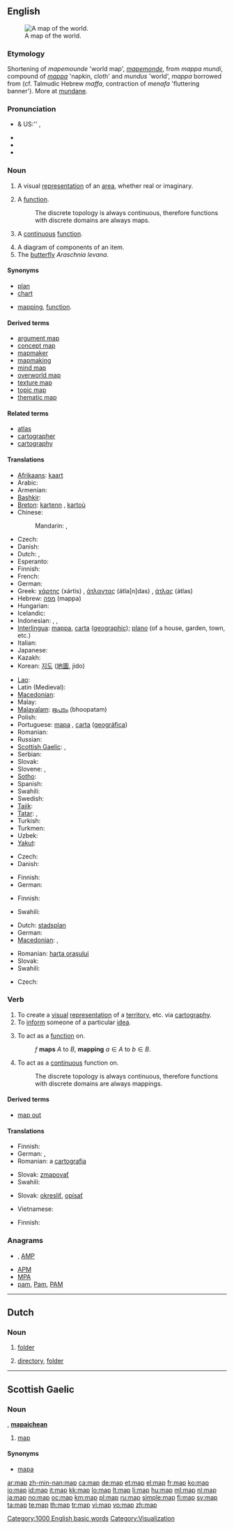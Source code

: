 ==English==
{{wikipedia|Map (disambiguation)}}
[[Image:Worldmap LandAndPolitical.jpg|thumb|right|A map of the world.]]

===Etymology===
Shortening of {{etyl|enm}} ''mapemounde'' 'world map', {{etyl|fro}} ''[[mapemonde]]'', from {{etyl|ML.}} ''mappa mundi'', compound of {{etyl|la}} ''[[mappa]]'' 'napkin, cloth' and ''mundus'' 'world', ''mappa'' borrowed from {{etyl|phn}} (cf. Talmudic Hebrew ''maffa'', contraction of ''menafa'' 'fluttering banner'). More at [[mundane]].

===Pronunciation===
* {{a|RP}} & US:'' {{IPA|/mæp/}}, {{SAMPA|/m{p/}}
* {{audio|en-us-map.ogg|Audio (US)}}
* {{audio|En-uk-a map.ogg|Audio (UK)}}
* {{rhymes|æp}}

===Noun===
{{en-noun}}

# A visual [[representation]] of an [[area]], whether real or imaginary.
# {{mathematics}} A [[function]].
#: The discrete topology is always continuous, therefore functions with discrete domains are always maps.
# {{topology}} A [[continuous]] [[function]].
# A diagram of components of an item.
# The [[butterfly]] ''Araschnia levana''.

====Synonyms====
* [[plan]]
* [[chart]]
* {{sense|mathematics}} [[mapping]], [[function]].

====Derived terms====
* [[argument map]]
* [[concept map]]
* [[mapmaker]]
* [[mapmaking]]
* [[mind map]]
* [[overworld map]]
* [[texture map]]
* [[topic map]]
* [[thematic map]]

====Related terms====
* [[atlas]]
* [[cartographer]]
* [[cartography]]

====Translations====
{{trans-top|visual representation of an area}}
* [[Afrikaans]]: [[kaart]]
* Arabic: {{t|ar|خريطة|f|tr=xariiTa}}
* Armenian: {{t-|hy|քարտեզ|tr=k'artez}}
* [[Bashkir]]: {{t-|ba|карта|tr=karta|sc=Cyrl|xs=Bashkir}}
* [[Breton]]: [[kartenn]] {{f}}, [[kartoù]] {{p}}
* Chinese:
*: Mandarin: {{t-|cmn|地圖|sc=Hani}},  {{t-|cmn|地图|tr=dìtú|sc=Hani}}
* Czech: {{t-|cs|mapa|f}}
* Danish: {{t|da|kort|n}}
* Dutch: {{t+|nl|kaart|f}}, {{t+|nl|landkaart|f}}
* Esperanto: {{t-|eo|mapo|xs=Esperanto}}
* Finnish: {{t+|fi|kartta}}
* French: {{t+|fr|carte|f}}
* German: {{t+|de|Landkarte|f}}
* Greek: [[χάρτης]] (xártis) {{m}}, [[άτλαντας]] (átla[n]das) {{m}}, [[άτλας]] (átlas) {{m}}
* Hebrew: [[מפה]] (mappa) {{f}}
* Hungarian: {{t+|hu|térkép}}
* Icelandic: {{t+|is|kort|n}}
* Indonesian: {{t+|id|peta|xs=Indonesian}}, {{t+|id|map|xs=Indonesian}}, {{t-|id|atlas|xs=Indonesian}}
* [[Interlingua]]: [[mappa]], [[carta]] ([[carta geographic|geographic]]); [[plano]] (of a house, garden, town, etc.)
* Italian: {{t+|it|mappa|f}}
* Japanese: {{t+|ja|地図|tr=ちず, chizu}}
* Kazakh: {{t-|kk|карта|tr=karta|sc=Cyrl|xs=Kazakh}}
* Korean: [[지도]] ([[地圖]], jido)
{{trans-mid}}
* [[Lao]]: {{t+|lo|ແຜນທີ່|tr=phëën-thii|sc=Laoo|xs=Lao}}
* Latin (Medieval): {{t-|la|charta|f}}
* [[Macedonian]]: {{t-|mk|карта|f|tr=kárta}}
* Malay: {{t+|ms|peta|xs=Malay}}
* [[Malayalam]]: [[ഭൂപടം]] (bhoopatam)
* Polish: {{t+|pl|mapa|f}}
* Portuguese: [[mapa]] {{m}}, [[carta]] ([[carta geográfica|geográfica]]) {{f}}
* Romanian: {{t-|ro|hartă|f}}
* Russian: {{t+|ru|карта|f|tr=kárta}}
* [[Scottish Gaelic]]: {{t-|gd|map|m|xs=Scottish Gaelic}}, {{t-|gd|mapa|m|xs=Scottish Gaelic}}
* Serbian: {{t-|sr|zemljovid}}
* Slovak: {{t-|sk|mapa|f}}
* Slovene: {{t+|sl|zemljevid|m}}, {{t+|sl|karta|f}}
* [[Sotho]]: {{t|st|mmapa|xs=Sotho}}
* Spanish: {{t+|es|mapa|m}}
* Swahili: {{t+|sw|ramani|xs=Swahili}}
* Swedish: {{t+|sv|karta|c}}
* [[Tajik]]: {{t|tg|харита|tr=xarita|sc=Cyrl|xs=Tajik}}
* [[Tatar]]: {{t-|tt|karta|xs=Tatar}},  {{t|tt|xarita|xs=Tatar}}
* Turkish: {{t+|tr|harita}}
* Turkmen: {{t-|tk|karta|xs=Turkmen}}
* Uzbek: {{t|uz|xarita|xs=Uzbek}}
* [[Yakut]]: {{tø|sah|хаарта|tr=xaarta|sc=Cyrl}}
{{trans-bottom}}

{{trans-top|function}}
* Czech: {{t-|cs|zobrazení|n}}
* Danish: {{t+|da|afbildning|c}}
{{trans-mid}}
* Finnish: {{t+|fi|kuvaus}}
* German: {{t+|de|Abbildung|f}}
{{trans-bottom}}

{{trans-top|continuous function}}
* Finnish: {{t+|fi|kuvaus}}
{{trans-mid}}
{{trans-bottom}}

{{trans-top|diagram of components of an item}}
* Swahili: {{t+|sw|ramani|xs=Swahili}}
{{trans-mid}}
{{trans-bottom}}

{{trans-top|city map}}
* Dutch: [[stadsplan]] {{n}}
* German: {{t+|de|Stadtplan|m}}
* [[Macedonian]]: {{t-|mk|карта|f|tr=kárta}},  {{t-|mk|план|m|tr=plan}}
{{trans-mid}}
* Romanian: [[harta oraşului]] {{f}}
* Slovak: {{t-|sk|plán|m}}
* Swahili: {{t+|sw|ramani|xs=Swahili}}
{{trans-bottom}}

{{trans-top|butterfly}}
* Czech: {{t-|cs|babočka síťkovaná|f}}
{{trans-mid}}
{{trans-bottom}}

===Verb===
{{en-verb|map|p|ed}}

# To create a [[visual]] [[representation]] of a [[territory]], etc. via [[cartography]].
# To [[inform]] someone of a particular [[idea]].
# {{mathematics|transitive}} To act as a [[function]] on.
#: ''f'' '''maps''' ''A'' to ''B'', '''mapping''' <math>a\in A</math> to <math>b\in B</math>.
# {{topology|transitive}} To act as a [[continuous]] function on.
#: The discrete topology is always continuous, therefore functions with discrete domains are always mappings.

====Derived terms====
* [[map out]]

====Translations====
{{trans-top|to create a visual representation of a territory}}
* Finnish: {{t-|fi|kartoittaa}}
* German: {{t+|de|abbilden}}, {{t-|de|kartografieren}}
* Romanian: a [[cartografia]]
{{trans-mid}}
* Slovak: [[zmapovať]]
* Swahili: {{t+|sw|ramani|xs=Swahili}}
{{trans-bottom}}

{{trans-top|to inform someone of a particular idea}}
* Slovak: [[okresliť]], [[opísať]]
{{trans-mid}}
* Vietnamese: {{t+|vi|bản đồ|xs=Vietnamese}}
{{trans-bottom}}

{{trans-top|to act as a function on}}
* Finnish: {{t+|fi|kuvata}}
{{trans-mid}}
{{trans-bottom}}

===Anagrams===
* {{alphagram|[[amp#English|amp]]}} , [[AMP#English|AMP]]
* [[APM#English|APM]]
* [[MPA#English|MPA]]
* [[pam#English|pam]], [[Pam#English|Pam]], [[PAM#English|PAM]]

[[Category:1000 English basic words]]

----

==Dutch==

===Noun===
{{nl-noun|g=f|mappen|mapje}}

# [[folder]]
# {{computing}} [[directory]], [[folder]]

----

==Scottish Gaelic==

===Noun===
{{infl|gd|noun|g=m}}, {{p}} '''[[mapaichean]]'''

# [[#English|map]] {{gloss|visual representation of an area}}

====Synonyms====
* [[mapa#Scottish Gaelic|mapa]]

[[Category:Visualization]]

[[ar:map]]
[[zh-min-nan:map]]
[[ca:map]]
[[de:map]]
[[et:map]]
[[el:map]]
[[fr:map]]
[[ko:map]]
[[io:map]]
[[id:map]]
[[it:map]]
[[kk:map]]
[[lo:map]]
[[lt:map]]
[[li:map]]
[[hu:map]]
[[ml:map]]
[[nl:map]]
[[ja:map]]
[[no:map]]
[[oc:map]]
[[km:map]]
[[pl:map]]
[[ru:map]]
[[simple:map]]
[[fi:map]]
[[sv:map]]
[[ta:map]]
[[te:map]]
[[th:map]]
[[tr:map]]
[[vi:map]]
[[vo:map]]
[[zh:map]]